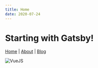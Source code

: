 ---
title: Home
date: 2020-07-24
---

# Starting with Gatsby!

[Home](./) | [About](about) | [Blog](blog)

![VueJS](./assets/vuejs.png)
